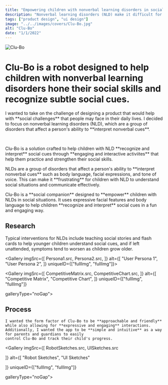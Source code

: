 ```yaml
---
title: "Empowering children with nonverbal learning disorders in social settings"
description: "Nonverbal learning disorders (NLD) make it difficult for children to <strong>understand social cues and empathize</strong> with others. Clu-Bo is a <strong>social companion</strong> that helps children with NLD strengthen their social awareness."
tags: ["product design", "ui design"]
image: "../../images/covers/Clu-Bo.jpg"
alt: "Clu-Bo"
date: "1/1/2022"
---
```






<div class="bannerImgCover">
  <img src={CoverImage.src} alt="Clu-Bo" />
</div>
<div class="caseStudy">
<Overview
  year="2022"
  tags={["individual project", "tools - blender, procreate, figma"]}
>

<h1 slot="header">
  <span style="color: var(--darkAccent)">Clu-Bo</span> is a robot 
  designed to help children with nonverbal learning disorders hone their social skills and recognize subtle social cues.
</h1>
<div slot="overviewDescription">
  <p>
    I wanted to take on the challenge of designing a product that would help with **social challenges** that 
    people may face in their daily lives. I decided to focus on nonverbal learning disorders (NLD), 
    which are a group of disorders that affect a person's ability to **interpret nonverbal cues**.
  </p>
  <br />
  <p>
    Clu-Bo is a solution crafted to help children with NLD **recognize and interpret** social cues through **engaging and 
    interactive activiites** that help them practice and strengthen their social skills.
  </p>
</div>

</Overview>

<ProblemSolutionStatement>
  <p slot='problem'>
    NLDs are a group of disorders that affect a person's ability to **interpret nonverbal cues** such as body language, 
    facial expressions, and tone of voice. This can make it **frustrating** for children with NLD to understand social situations and communicate effectively.
  </p>

  <p slot="solution">
    Clu-Bo is a **social companion** designed to **empower** children with NLDs in social situations. 
    It uses expressive facial features and body language to help children **recognize and interpret** social cues in a fun and engaging way.
  </p>
</ProblemSolutionStatement>

<PageSection>
  <h2 slot="sectionTitle">Research</h2>
  <p slot="description">
    Typical interventions for NLDs include teaching social stories and flash cards to help younger children understand social cues, 
    and if left unattended, symptoms tend to worsen as children grow older.
  </p>
</PageSection>

<Gallery
  imgSrc={[
    Persona1.src,
    Persona2.src,
  ]}
  alt={[
    "User Persona 1",
    "User Persona 2",
  ]}
  uniqueID={["fullImg", "fullImg"]}>
</Gallery>
</div>

<Gallery
  imgSrc={[
    CompetitiveMatrix.src,
    CompetitiveChart.src,
  ]}
  alt={[
    "Competitive Matrix",
    "Competitive Chart",
  ]}
  uniqueID={["fullImg", "fullImg"]}
  
  galleryType="noGap">
</Gallery>

<div class="caseStudy">
<PageSection>
  <h2 slot="sectionTitle">Process</h2>
  <p slot="description">
    
    I wanted the form factor of Clu-Bo to be **approachable and friendly** while also allowing for **expressive and engaging** interactions. 
    Additionally, I wanted the app to be **simple and intuitive** as a way for parents and guardians to easily 
    control Clu-Bo and track their child's progress.
  </p>
</PageSection>

<Gallery
  imgSrc={[
    RobotSketches.src,
    UISketches.src
    
  ]}
  alt={[
    "Robot Sketches",
    "UI Sketches"
    
  ]}
  uniqueID={["fullImg", "fullImg"]}
  
  galleryType="noGap">
</Gallery>


</div>
